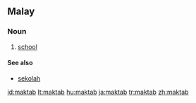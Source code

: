 ==Malay==

===Noun===
{{head|ms|noun}}

# [[school]]

====See also====
* [[sekolah]]

[[id:maktab]]
[[lt:maktab]]
[[hu:maktab]]
[[ja:maktab]]
[[tr:maktab]]
[[zh:maktab]]